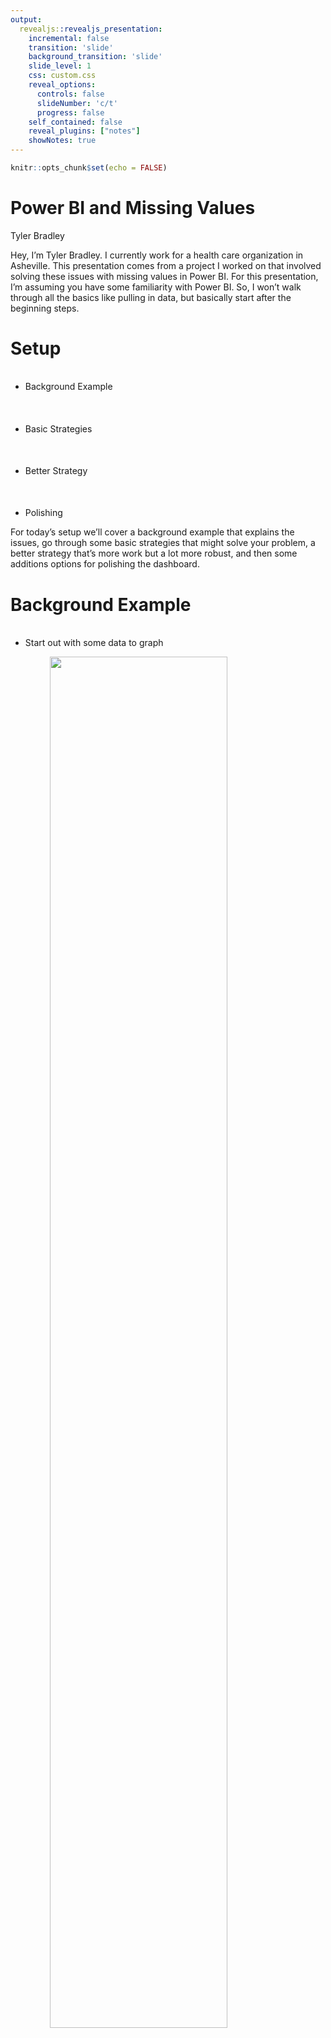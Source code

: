 ```yaml
---
output: 
  revealjs::revealjs_presentation:
    incremental: false
    transition: 'slide'
    background_transition: 'slide'
    slide_level: 1
    css: custom.css
    reveal_options:
      controls: false
      slideNumber: 'c/t'
      progress: false
    self_contained: false
    reveal_plugins: ["notes"]
    showNotes: true
---
```


```r
knitr::opts_chunk$set(echo = FALSE)
```

# Power BI and Missing Values {.title_slide .center}

Tyler Bradley

<aside class="notes">
Hey, I'm Tyler Bradley. I currently work for a health care organization in Asheville. This presentation comes from a project I worked on that involved solving these issues with missing values in Power BI. For this presentation, I'm assuming you have some familiarity with Power BI. So, I won't walk through all the basics like pulling in data, but basically start after the beginning steps.
</aside>

# Setup {.normal_slide}
<div style="margin-top: 7%; margin-bottom: 10%;">
- Background Example
</div>
<div style="margin-bottom: 10%;">
- Basic Strategies
</div>
<div style="margin-bottom: 10%;">
- Better Strategy
</div>
<div>
- Polishing
</div>

<aside class="notes">
For today's setup we'll cover a background example that explains the issues, go through some basic strategies that might solve your problem, a better strategy that's more work but a lot more robust, and then some additions options for polishing the dashboard.
</aside>

# Background Example {.normal_slide}
<div style="margin-top: 7%;">
- Start out with some data to graph
</div>
<img style="display: block; margin-left: auto; margin-right:auto;" 
  src="images/background_base_data.PNG" width=75%>

<aside class="notes">
You have an orders table. Each row is an order that contains the order number, the product that was sold, a customer id, the date, and the dollar amount. The goal here is to get information on sales over time for each product. So we basically need to sum dollar amount by date.
</aside>

# Background Example {.normal_slide}
<div style="margin-top: 7%;">
```{}
month = STARTOFMONTH(orders_small[date])
```
</div>
<img style="display: block; margin-left: auto; margin-right:auto;" 
  src="images/background_month.PNG" width=75%>

<aside class="notes">
Showing the data by day will be too granular, so we want to get it into months. We can add in some DAX code to create a new column for the month of each order. We'll also just use date as a date hierarchy.
</aside>

# Background Example {.normal_slide}
<div style="margin-top: 7%;">
<img style="display: block; margin-left: auto; margin-right:auto;" 
  src="images/background_lines.PNG" width=100%>
</div>

<aside class="notes">
This graph uses the month column we just created. You can see there are some missing values at the start and end of the dark blue line. The orange line is also suspiciously straight.
</aside>

# Background Example {.normal_slide}
<div style="margin-top: 7%;">
<img style="display: block; margin-left: auto; margin-right:auto;" 
  src="images/background_missing.PNG" width=100%>
</div>

<aside class="notes">
This graph uses the date column from the data at the month level. You still see the some missing values for the dark blue line, but now the orange line has missing values. The other graph was just connecting them across January to November.
</aside>

# Background Example {.normal_slide}
<div style="margin-top: 7%;">
<img style="display: block; margin-left: auto; margin-right:auto;" 
  src="images/background_missing_2.PNG" width=100%>
</div>  

<aside class="notes">
At a close look at the graph you see that there are three products that sale at different time of the year.
</aside>

# Background Example {.normal_slide}
<div style="margin-top: 7%;">
<img style="display: block; margin-left: auto; margin-right:auto;" 
  src="images/background_missing_2_fixed.PNG" width=100%>
</div>

<aside class="notes">
What we really want to see are all the lines filled in down to zero.
</aside>

# Background Example {.normal_slide}
<div style="margin-top: 7%;">
```{}
sum_amount = SUM(orders_small[dollar_amount])
```
```{}
distinct_months = DISTINCTCOUNT(orders_small[month])
```
```{}
monthly_average = DIVIDE([sum_amount], [distinct_months])
```
</div>

<img style="display: block; margin-left: auto; margin-right:auto;" 
  src="images/background_table.PNG" width=100%>

<aside class="notes">
You can also see that this can mess up any calculations. In this example, the monthly_average is wrong because distinct_months is incorrect.
</aside>

# End Product {.normal_slide}
<div class="fragment" style="margin-top: 7%; margin-bottom: 7%;">
- Line graphs and tables by product over time
</div>
<div class="fragment" style="margin-bottom: 7%;">
- Dollar amount
- Number of distinct customers
- Number of orders
</div>
<div class="fragment" style="margin-bottom: 7%;">
- Filter by product and month
</div>
<div class="fragment">
- Fill in zeros for sales when product is available
</div>

# Basic Strategies {.section_slide .center}

# Basic Strategies {.normal_slide}
<div class="fragment" style="margin-top: 7%; margin-bottom: 3%;">
- Show missing items

<img style="display: block; margin-left: auto; margin-right:auto;" 
  src="images/show_items_with_no_data.PNG" width=50%>
</div>
<div class="fragment">
- Doesn't work in this example
</div>

<aside class="notes">
Sometimes this works.
</aside>

# Basic Strategies {.normal_slide}
<div class="fragment" style="margin-top: 7%; margin-bottom: 5%;">
```{}
sum_amount_zero = SUM(orders_small[dollar_amount]) + 0
```
<div>
<div class="fragment" style="margin-bottom: 5%;">
<img style="display: block; margin-left: auto; margin-right:auto;" 
  src="images/sum_amount_zero.PNG" width=100%>
<div>
<div class="fragment">
- Doesn't fix table
</div>

<aside class="notes">
You can just fix the math if you know it's a constant.
</aside>

# Basic Strategies {.normal_slide}
<div class="fragment" style="margin-top: 7%;">
```{}
monthly_average = DIVIDE([sum_amount], 12)
```
<div>
<div style="margin-bottom: 5%;">
::: {.container}
:::: {.col}
<img class="fragment" src="images/background_table.PNG" width=100%>
::::
:::: {.col}
<img class="fragment" src="images/fix_math_table.PNG" width=100%>
::::
:::
</div>
<div class="fragment">
- Doesn't fix graph
</div>

# Basic Strategies {.normal_slide}
<div class="fragment" style="margin-top: 7%; margin-bottom: 15%;">
- Clean up the data by:
</div>
<div class="fragment" style="margin-bottom: 15%;">
- Importing monthly data
</div>
<div class="fragment" >
- Importing zero
</div>

<aside class="notes">
There are ways to do that in SQL and Power Query.
</aside>

# Basic Strategies {.normal_slide}
<div class="fragment" style="margin-top: 10%; margin-bottom: 20%;">
- Tend to work easily
</div>
<div class="fragment" >
- But tend to not be extendable
</div>

<aside class="notes">
You can mix and match these strategies, but that can be annoying.
</aside>

# Better Strategy {.section_slide .center}

# Setup with Bigger Dataset {.normal_slide}
<div style="margin-top: 7%;">
<img style="display: block; margin-left: auto; margin-right:auto;" 
  src="images/orders_big.PNG" width=100%>
</div>  

<aside class="notes">
Still a year of data but a lot more products.
</aside>

# End Product {.normal_slide}
<div style="margin-top: 7%; margin-bottom: 7%;">
- Line graphs and tables by product over time
</div>
<div style="margin-bottom: 7%;">
- Dollar amount
- Number of distinct customers
- Number of orders
</div>
<div style="margin-bottom: 7%;">
- Filter by product and month
</div>
<div>
- Fill in zeros for sales when product is available
</div>

# Better Strategy {.normal_slide}
<div class="fragment" style="margin-top: 7%;">
- Calendar Table Setup
</div>

<aside class="notes">
There will be three parts to this one. The first part is setting up a calendar table to use as a date dimension.
</aside>

# Calendar Table {.normal_slide}
<div class="fragment" style="margin-top: 7%; margin-bottom: 7%;">
- Table created in Power BI that contains all the dates you need and associated information, using the CALENDAR function.
</div>

<div class="fragment" style="margin-bottom: 7%;">
- The CALENDAR function needs a start date and end date.
</div>

<div class="fragment" style="margin-bottom: 7%;">
- Fills in the day in between (including start and end dates).
</div>

<div class="fragment">
- Three examples
</div>

# Calendar Table {.normal_slide}
<div class="fragment" style="margin-top: 7%; margin-bottom: 7%;">
```{}
cal_table = CALENDAR(
  DATE(2020, 01, 01),
  DATE(2020, 12, 31))
```
</div>
<div class="fragment" style="margin-bottom: 7%;">
```{}
cal_table = CALENDAR(
  DATE(YEAR(TODAY()) - 1, 01, 01),
  DATE(YEAR(TODAY()) - 1, 12, 31))
```
</div>
<div class="fragment">
```{}
cal_table = CALENDAR(
  MIN(orders_small[date]),
  MAX(orders_small[date]))
```
</div>

<aside class="notes">
Specific dates, TODAY function, from the data. Then there is also CALENDARAUTO(), Auto date/times, and setting a date table.
</aside>

# Calendar Table {.normal_slide}
<div style="margin-top: 7%;">
```{}
cal_month = STARTOFMONTH(cal_table[DATE])
```
<img style="display: block; margin-left: auto; margin-right:auto;" 
  src="images/cal_table.PNG">
<div>  

<aside class="notes">
Add in month, change format (always want to match)
</aside>
  
# Calendar Table {.normal_slide}
<div style="margin-top: 7%;">
<img style="display: block; margin-left: auto; margin-right:auto;" 
  src="images/cal_table_connection.PNG" width=100%>  
</div>  

# Better Strategy {.normal_slide}
<div style="margin-top: 7%; margin-bottom: 15%;">
- Calendar Table Setup +
</div>
<div class="fragment">
- Star Schema
</div>

# Star Schema {.normal_slide}
<div style="margin-top: 10%; margin-bottom: 20%;">
- Main orders table in the middle
</div>
<div>
- Important dimensions on the outside
<div>

<aside class="notes">
Normally a 'suggestion' from Microsoft, but often a great idea.
</aside>

# Star Schema {.normal_slide}
<div style="margin-top: 7%; margin-bottom: 5%;">
```{}
product = SUMMARIZECOLUMNS(orders_big[product])
```
</div>
<div class="fragment" style="margin-bottom: 5%;">
```{}
customer = SUMMARIZECOLUMNS(orders_big[customer_id])
```
</div>
<div class="fragment">
<img style="display: block; margin-left: auto; margin-right:auto;" 
  src="images/star_schema.PNG" width=100%>  
</div>  

<aside class="notes">
Can see the star shape. Easy to use with functions.
</aside>

# Better Strategy {.normal_slide}
<div style="margin-top: 7%; margin-bottom: 15%;">
- Calendar Table Setup +
</div>
<div style="margin-top: 7%; margin-bottom: 15%;">
- Star Schema +
</div>
<div class="fragment">
- ADDMISSINGITEMS()
</div>

# ADDMISSINGITEMS() {.normal_slide}
<div class="fragment" style="margin-top: 10%; margin-bottom: 15%;">
- Adds rows with empty values to a table returned by SUMMARIZECOLUMNS. (MS Docs)
</div>
<div class="fragment">
- Add the rows with empty measure values back. (dax.guide)
<div>

# ADDMISSINGITEMS() {.normal_slide}
<div class="fragment" style="margin-top: 7%; margin-bottom: 7%;">
- ShowAll_ColumnName - What you want to fill in
</div>
<div class="fragment" style="margin-bottom: 7%;">
- Table - Base table with missing data (based on orders table here)
</div>
<div class="fragment" style="margin-bottom: 7%;">
- GroupBy_ColumnName - What you want to fill in (same as ShowAll_ColumnName unless ROLLUP)
</div>
<div class="fragment">
- FilterTable - Filter out unneeded combinations
</div>

# ADDMISSINGITEMS() {.normal_slide}
<div class="fragment" style="margin-top: 7%; margin-bottom: 7%;">
- ShowAll_ColumnName - 
```{}
cal_table[cal_month], 'product'[product]
```
</div>
<div class="fragment" style="margin-bottom: 7%;">
- Table - 
```{}
SUMMARIZECOLUMNS(cal_table[cal_month], 'product'[product], 
  "amount", SUM(orders_big[dollar_amount])
```  
</div>

# ADDMISSINGITEMS() {.normal_slide}
<div style="margin-top: 7%; margin-bottom: 7%;">
```{}
orders_zeros_added = 
ADDMISSINGITEMS(cal_table[cal_month], 'product'[product], 
SUMMARIZECOLUMNS(cal_table[cal_month], 'product'[product], 
  "amount", SUM(orders_big[dollar_amount])), 
cal_table[cal_month], 'product'[product])
```
</div>
<img style="display: block; margin-left: auto; margin-right:auto;" 
  src="images/orders_zeros_added_1.PNG" width=40%>  

<aside class="notes">
Basically a full join between calendar months and products. You can see ShowAll_ColumnName cal_month and product, the Table is the SUMMARIZECOLUMNS, the GroupBy_ColumnName is the same as the ShowAll_ColumnName, no filters for now.
</aside>

# ADDMISSINGITEMS() {.normal_slide}
<div style="margin-top: 7%; margin-bottom: 7%;">
```{}
orders_zeros_added = 
CALCULATETABLE(ADDCOLUMNS(
ADDMISSINGITEMS(cal_table[cal_month], 'product'[product], 
SUMMARIZECOLUMNS(cal_table[cal_month], 'product'[product], 
  "amount", SUM(orders_big[dollar_amount])), 
cal_table[cal_month], 'product'[product]),
"amount filled", IF(ISBLANK([amount]), 0, [amount])))
```
</div>
<img style="display: block; margin-left: auto; margin-right:auto;" 
  src="images/orders_zeros_added_2.PNG" width=40%>  

<aside class="notes">
Add in amount filled (could replace amount).
</aside>

# ADDMISSINGITEMS() {.normal_slide}
<div style="margin-top: 7%;">
<img style="display: block; margin-left: auto; margin-right:auto;" 
  src="images/amount_filled_1.PNG" width=100%>  
</div>  

# High Density Sampling {.normal_slide}
<div style="margin-top: 7%;">
::: {.container}
:::: {.col}
<img style="display: block; margin-left: auto; margin-right:auto;" src="images/high_density_sampling.PNG" width=35%>
::::
:::: {.col}
<div style="margin-top: 30%;">
- Might need to turn this off
</div>  
::::
:::
</div>

# ADDMISSINGITEMS() {.normal_slide}
<div style="margin-top: 7%;">
<img style="display: block; margin-left: auto; margin-right:auto;" 
  src="images/average_amount_1.PNG" width=100%> 
</div>  

<aside class="notes">
Compare summary stats
</aside>

# Polishing {.section_slide .center}

# Polishing {.normal_slide}
<div style="margin-top: 7%;">
- Filter for product availability
</div>

# Filter Product Availability {.normal_slide}
<div style="margin-top: 7%;">
<img style="display: block; margin-left: auto; margin-right:auto;" 
  src="images/product_dates_table.PNG" width=80%> 
</div>

<aside class="notes">
Let's say different products were available for months.
</aside>

# Filter Product Availability {.normal_slide}
<div style="margin-top: 7%;">
<img style="display: block; margin-left: auto; margin-right:auto;" 
  src="images/product_dates_connection.PNG" width=60%> 
</div>

<aside class="notes">
There are multiple rows per product for cases when there are jumps in the dates. So you can't just join to orders_big.
</aside>

# Filter Product Availability {.normal_slide}
<div style="margin-top: 7%;">
```{}
product_availability = 
FILTER(CROSSJOIN(cal_table, product), 
  cal_month[month] >= product_dates[start_month] && 
    cal_month[month] <= product_dates[end_month])
```
</div>
<div>
<img style="display: block; margin-left: auto; margin-right:auto;" 
  src="images/product_availability_table.PNG" width=100%> 
</div>  

<aside class="notes">
Build table with month filled down. (There are others ways to do this, especially when bringing the data into Power BI)
</aside>

# Filter Product Availability {.normal_slide}
<div style="margin-top: 7%;">
<img style="display: block; margin-left: auto; margin-right:auto;" 
  src="images/product_availability_connection.PNG" width=100%> 
</div>  

# Filter Product Availability {.normal_slide}
<div style="margin-top: 7%; margin-bottom: 7%;">
- No filter
```{}
orders_zeros_added = 
ADDMISSINGITEMS(cal_table[cal_month], 'product'[product], 
SUMMARIZECOLUMNS(cal_table[cal_month], 'product'[product], 
"amount", SUM(orders_big[dollar_amount])), 
cal_table[cal_month], 'product'[product])
```
</div>
<div>
- Filter
```{}
orders_zeros_added = 
ADDMISSINGITEMS(cal_table[cal_month], 'product'[product], 
SUMMARIZECOLUMNS(cal_table[cal_month], 'product'[product], 
"amount", SUM(orders_big[dollar_amount])), 
cal_table[cal_month], 'product'[product], product_availability)
```
</div>  


# Filter Product Availability {.normal_slide}
<div style="margin-top: 7%;">
```{}
orders_zeros_added = CALCULATETABLE(ADDCOLUMNS(
ADDMISSINGITEMS(cal_table[cal_month], 'product'[product], 
SUMMARIZECOLUMNS(cal_table[cal_month], 'product'[product], 
"amount", SUM(orders_big[dollar_amount])), 
cal_table[cal_month], 'product'[product], product_availability),
"amount filled", IF(ISBLANK([amount]), 0, [amount])))
```
</div>
<div>
<img style="display: block; margin-left: auto; margin-right:auto;" 
  src="images/product_availability_filter.PNG" width=100%> 
</div>  

<aside class="notes">
Same has previous one, but with product_availability used as a filter.
</aside>

# Filter Product Availability {.normal_slide}
<div style="margin-top: 7%;">
<img style="display: block; margin-left: auto; margin-right:auto;" 
  src="images/product_availability_filter_graph.PNG" width=100%> 
</div>  

<aside class="notes">
Still not quite right. Notice the orange line across the middle.
</aside>

# Filter Product Availability {.normal_slide}
<div style="margin-top: 7%;">
<img style="display: block; margin-left: auto; margin-right:auto;" 
  src="images/product_availability_filter_graph_fixed.PNG" width=100%> 
</div>  

<aside class="notes">
X axis needs to be set to Categorical
</aside>

# Filter Product Availability {.normal_slide}
<div style="margin-top: 7%;">
<img style="display: block; margin-left: auto; margin-right:auto;" 
  src="images/product_availability_filter_table.PNG" width=100%> 
</div>  

# Filter Product Availability {.normal_slide}
<div style="margin-top: 10%; margin-bottom: 20%;">
- What if you want the graph to be continuous or want all the months with missing for unavailable?
</div>  
<div>
- Let's backtrack a little bit...
</div>  

<aside class="notes">
Go back before we filtered on availability.
</aside>


# Filter Product Availability {.normal_slide}
<div style="margin-top: 7%; margin-bottom: 5%;">
```{}
product_zeros = SUMMARIZECOLUMNS(orders_big[product])
```
</div>
<div style="margin-bottom: 5%;">
```{}
cal_table_month = 
var CalendarDates = 
    GENERATE( CALENDAR(DATE(2020, 01, 01), 
                       DATE(2020, 12, 31)),
    ROW("month", DATE(YEAR( [Date] ), MONTH( [Date] ), 01)))
return
SUMMARIZE(CalendarDates, [month])
```
</div>
<div>
```{}
product_availability = FILTER(
CROSSJOIN(cal_table_month, product_dates), 
  cal_table_month[month] >= product_dates[start_month] && 
    cal_table_month[month] <= product_dates[end_month])
```
</div>

<aside class="notes">
Create a new star schema. Can't reuse the same tables.
</aside>


# Filter Product Availability {.normal_slide}
<div style="margin-top: 7%;">
<img style="display: block; margin-left: auto; margin-right:auto;" 
  src="images/product_availability_connection_2.PNG" width=100%>  
</div>  

# Filter Product Availability {.normal_slide}
<div style="margin-top: 7%; margin-bottom: 5%;">
```{}
available = LOOKUPVALUE(product_availability[product], 
product_availability[month], orders_zeros_added[cal_month], 
product_availability[product], orders_zeros_added[product])
```
</div>
<div style="margin-bottom: 5%;">
```{}
amount_filled_missing = IF(ISBLANK(orders_zeros_added[available]), 
  BLANK(), orders_zeros_added[amount filled])
```
</div>
<div>
<img style="display: block; margin-left: auto; margin-right:auto;" 
  src="images/product_availability_filter_2.PNG" width=50%>  
</div>

# Filter Product Availability {.normal_slide}
<div style="margin-top: 7%;">
<img style="display: block; margin-left: auto; margin-right:auto;" 
  src="images/product_availability_filter_graph_fixed_2.PNG" width=100%>  
</div>

<aside class="notes">
Need to use cal_table_month for axis.
</aside>

# Filter Product Availability {.normal_slide}
<div style="margin-top: 7%;">
<img style="display: block; margin-left: auto; margin-right:auto;" 
  src="images/product_availability_filter_table_2.PNG" width=100%>  
</div>

# Filter Product Availability {.normal_slide}
<div style="margin-top: 7%;">
- BLANK is not like SQL NULL
</div>
<div class="fragment" style="margin-bottom: 5%;">
- Converts to 0 in sums and subtractions
- Stays BLANK in divisions and multiplication
</div>
<div class="fragment" style="margin-bottom: 5%; text-align: center">
1 - (A/B) = (B/B) - (A/B) = (B - A)/B
</div>
<div class="fragment" style="margin-bottom: 5%;">
- If B is BLANK
- Left side = 1
- Right side = BLANK
</div>

<aside class="notes">
Need to watch this in calculations like the one we just did.
</aside>

# Polishing {.normal_slide}
<div style="margin-top: 7%; margin-bottom: 15%;">
- Filter for product availability
</div>
<div class="fragment">
- Add other measures
</div>

# Customers {.normal_slide}
<div style="margin-top: 7%;">
```{}
orders_zeros_added = 
CALCULATETABLE(ADDCOLUMNS(
ADDMISSINGITEMS(cal_table[cal_month], 'product'[product], 
SUMMARIZECOLUMNS(cal_table[cal_month], 'product'[product], 
"amount", SUM(orders_big[dollar_amount]), 
"customers", DISTINCTCOUNT(orders_big[customer_id])), 
cal_table[cal_month], 'product'[product], product_availability),
"amount filled", IF(ISBLANK([amount]), 0, [amount]), 
"customers filled", IF(ISBLANK([customers]), 0, [customers])))
```
</div>
<div>
<img style="display: block; margin-left: auto; margin-right:auto;" 
  src="images/add_customers.PNG" width=100%> 
</div>  

<aside class="notes">
Just need to add DISTINCTCOUNT of customer_id and carry through.
</aside>

# Customers {.normal_slide}
<div style="margin-top: 7%;">
<img style="display: block; margin-left: auto; margin-right:auto;" 
  src="images/customers_graph.PNG" width=100%>   
</div>  

# Customers {.normal_slide}
<div style="margin-top: 7%;">
<img style="display: block; margin-left: auto; margin-right:auto;" 
  src="images/customers_table.PNG" width=100%>
</div>  

# Orders {.normal_slide}
<div style="margin-top: 7%;">
```{}
orders_zeros_added = 
CALCULATETABLE(ADDCOLUMNS(
ADDMISSINGITEMS(cal_table[cal_month], 'product'[product], 
SUMMARIZECOLUMNS(cal_table[cal_month], 'product'[product], 
"amount", SUM(orders_big[dollar_amount]), 
"customers", DISTINCTCOUNT(orders_big[customer_id]), 
"orders", DISTINCTCOUNT(orders_big[order_number])), 
cal_table[cal_month], 'product'[product], product_availability),
"amount filled", IF(ISBLANK([amount]), 0, [amount]), 
"customers filled", IF(ISBLANK([customers]), 0, [customers]), 
"orders filled", IF(ISBLANK([orders]), 0, [orders])))
```
</div>
<div>
<img style="display: block; margin-left: auto; margin-right:auto;" 
  src="images/add_orders.PNG" width=100%> 
</div>  

# Orders {.normal_slide}
<div style="margin-top: 7%;">
<img style="display: block; margin-left: auto; margin-right:auto;" 
  src="images/orders_graph.PNG" width=100%>   
</div>  

# Orders {.normal_slide}
<div style="margin-top: 7%;">
<img style="display: block; margin-left: auto; margin-right:auto;" 
  src="images/orders_table.PNG" width=100%>  
</div>  

# Polishing {.normal_slide}
<div style="margin-top: 7%; margin-bottom: 15%;">
- Filter for product availability
</div>
<div style="margin-bottom: 15%;">
- Add other measures
</div>
<div class="fragment">
- Filters
</div>

# Filters {.normal_slide}
<div style="margin-top: 7%; margin-bottom: 15%;">
- Just use the built in filters for the table
</div>
<div class="fragment" style="margin-bottom: 15%;">
- Use Star Schema again (will need to create new tables)
</div>
<div class="fragment">
- That's pretty much it.
</div>

# End {.title_slide .center}